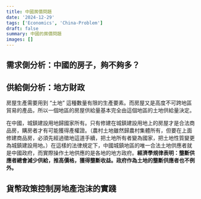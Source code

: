 ```yaml
---
title: 中國房價問題
date: '2024-12-29'
tags: ['Economics', 'China-Problem']
draft: false
summary: 中國的房價問題
images: []
---
```


## 需求側分析：中國的房子，夠不夠多？

## 供給側分析：地方財政

房屋生產需要用到 “土地” 這種數量有限的生產要素。而房屋又是高度不可跨地區貿易的產品，所以一個地區的房屋供給量基本完全由這個地區的土地供給量決定。

在中國，城鎮建設用地歸國家所有。只有修建在城鎮建設用地上的房屋才是合法商品房，購房者才有可能獲得產權證。（農村土地雖然歸農村集體所有，但要在上面修建商品房，必須先經過徵地這道手續，把土地所有者變為國家，把土地性質變更為城鎮建設用地。）在這樣的法律規定下，中國城鎮地區的唯一合法土地供應者就是中國政府，而實際操作土地供應的是各地的地方政府。**經濟學規律表明：壟斷供應者總會減少供給，推高價格，獲得壟斷收益。政府作為土地的壟斷供應者也不例外。**

## 貨幣政策控制房地產泡沫的實踐

